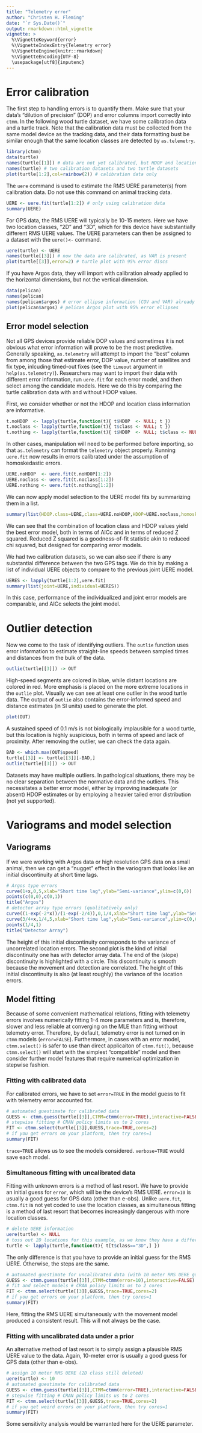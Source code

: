 ```yaml
---
title: "Telemetry error"
author: "Christen H. Fleming"
date: "`r Sys.Date()`"
output: rmarkdown::html_vignette
vignette: >
  %\VignetteKeyword{error}
  %\VignetteIndexEntry{Telemetry error}
  %\VignetteEngine{knitr::rmarkdown}
  %\VignetteEncoding{UTF-8}
  \usepackage[utf8]{inputenc}
---
```


# Error calibration

The first step to handling errors is to quantify them. Make sure that your data's "dilution of precision" (DOP) and error columns import correctly into `ctmm`. In the following wood turtle dataset, we have some calibration data and a turtle track. Note that the calibration data must be collected from the same model device as the tracking data, and their data formatting bust be similar enough that the same location classes are detected by `as.telemetry`.

```r
library(ctmm)
data(turtle)
names(turtle[[1]]) # data are not yet calibrated, but HDOP and location class is present
names(turtle) # two calibration datasets and two turtle datasets
plot(turtle[1:2],col=rainbow(2)) # calibration data only
```

The `uere` command is used to estimate the RMS UERE parameter(s) from calibration data. Do not use this command on animal tracking data.

```r
UERE <- uere.fit(turtle[1:2]) # only using calibration data
summary(UERE)
```

For GPS data, the RMS UERE will typically be 10-15 meters.
Here we have two location classes, "2D" and "3D", which for this device have substantially different RMS UERE values.
The UERE parameters can then be assigned to a dataset with the `uere()<-` command.

```r
uere(turtle) <- UERE
names(turtle[[3]]) # now the data are calibrated, as VAR is present
plot(turtle[[3]],error=2) # turtle plot with 95% error discs
```

If you have Argos data, they will import with calibration already applied to the horizontal dimensions, but not the vertical dimension.

```r
data(pelican)
names(pelican)
names(pelican$argos) # error ellipse information (COV and VAR) already present
plot(pelican$argos) # pelican Argos plot with 95% error ellipses
```

## Error model selection

Not all GPS devices provide reliable DOP values and sometimes it is not obvious what error information will prove to be the most predictive. Generally speaking, `as.telemetry` will attempt to import the "best" column from among those that estimate error, DOP value, number of satellites and fix type, inlcuding timed-out fixes (see the `timeout` argument in `help(as.telemetry)`). Researchers may want to import their data with different error information, run `uere.fit` for each error model, and then select among the candidate models. Here we do this by comparing the turtle calibration data with and without HDOP values.

First, we consider whether or not the HDOP and location class information are informative.
```r
t.noHDOP  <- lapply(turtle,function(t){ t$HDOP  <- NULL; t })
t.noclass <- lapply(turtle,function(t){ t$class <- NULL; t })
t.nothing <- lapply(turtle,function(t){ t$HDOP  <- NULL; t$class <- NULL; t })
```
In other cases, manipulation will need to be performed before importing, so that `as.telemetry` can format the `telemetry` object properly.
Running `uere.fit` now results in errors calibrated under the assumption of homoskedastic errors.
```r
UERE.noHDOP  <- uere.fit(t.noHDOP[1:2])
UERE.noclass <- uere.fit(t.noclass[1:2])
UERE.nothing <- uere.fit(t.nothing[1:2])
```
We can now apply model selection to the UERE model fits by summarizing them in a list.
```r
summary(list(HDOP.class=UERE,class=UERE.noHDOP,HDOP=UERE.noclass,homoskedastic=UERE.nothing))
```
We can see that the combination of location class and HDOP values yield the best error model,
both in terms of AICc and in terms of reduced Z squared.
Reduced Z squared is a goodness-of-fit statistic akin to reduced chi squared, but designed for comparing error models.

We had two calibration datasets, so we can also see if there is any substantial difference between the two GPS tags. We do this by making a list of individual UERE objects to compare to the previous joint UERE model.
```r
UERES <- lapply(turtle[1:2],uere.fit)
summary(list(joint=UERE,individual=UERES))
```
In this case, performance of the individualized and joint error models are comparable, and AICc selects the joint model.

# Outlier detection

Now we come to the task of identifying outliers. The `outlie` function uses error information to estimate straight-line speeds between sampled times and distances from the bulk of the data.

```r
outlie(turtle[[3]]) -> OUT
```

High-speed segments are colored in blue, while distant locations are colored in red. More emphasis is placed on the more extreme locations in the `outlie` plot. Visually we can see at least one outlier in the wood turtle data. The output of `outlie` also contains the error-informed speed and distance estimates (in SI units) used to generate the plot.

```r
plot(OUT)
```

A sustained speed of 0.1 m/s is not biologically implausible for a wood turtle, but this location is highly suspicious, both in terms of speed and lack of proximity. After removing the outlier, we can check the data again.

```r
BAD <- which.max(OUT$speed)
turtle[[3]] <- turtle[[3]][-BAD,]
outlie(turtle[[3]]) -> OUT
```

Datasets may have multiple outliers. In pathological situations, there may be no clear separation between the normative data and the outliers. This necessitates a better error model, either by improving inadequate (or absent) HDOP estimates or by employing a heavier tailed error distribution (not yet supported).

# Variograms and model selection

## Variograms

If we were working with Argos data or high resolution GPS data on a small animal, then we can get a "nugget" effect in the variogram that looks like an initial discontinuity at short time lags.

```r
# Argos type errors
curve(1+x,0,5,xlab="Short time lag",ylab="Semi-variance",ylim=c(0,6))
points(c(0,0),c(0,1))
title("Argos")
# detector array type errors (qualitatively only)
curve((1-exp(-2*x))/(1-exp(-2/4)),0,1/4,xlab="Short time lag",ylab="Semi-variance",ylim=c(0,6),xlim=c(0,5),add=FALSE)
curve(3/4+x,1/4,5,xlab="Short time lag",ylab="Semi-variance",ylim=c(0,6),add=TRUE,xlim=c(0,5))
points(1/4,1)
title("Detector Array")
```

The height of this initial discontinuity corresponds to the variance of uncorrelated location errors. The second plot is the kind of initial discontinuity one has with detector array data. The end of the (slope) discontinuity is highlighted with a circle. This discontinuity is smooth because the movement and detection are correlated. The height of this initial discontinuity is also (at least roughly) the variance of the location errors.

## Model fitting

Because of some convenient mathematical relations, fitting with telemetry errors involves numerically fitting 1-4 more parameters and is, therefore, slower and less reliable at converging on the MLE than fitting without telemetry error. Therefore, by default, telemetry error is not turned on in `ctmm` models (`error=FALSE`).
Furthermore, in cases with an error model, `ctmm.select()` is safer to use than direct applicaiton of `ctmm.fit()`, because `ctmm.select()` will start with the simplest "compatible" model and then consider further model features that require numerical optimization in stepwise fashion.

### Fitting with calibrated data

For calibrated errors, we have to set `error=TRUE` in the model guess to fit with telemetry error accounted for.

```r
# automated guestimate for calibrated data
GUESS <- ctmm.guess(turtle[[3]],CTMM=ctmm(error=TRUE),interactive=FALSE)
# stepwise fitting # CRAN policy limits us to 2 cores
FIT <- ctmm.select(turtle[[3]],GUESS,trace=TRUE,cores=2)
# if you get errors on your platform, then try cores=1
summary(FIT)
```

`trace=TRUE` allows us to see the models considered. `verbose=TRUE` would save each model.

### Simultaneous fitting with uncalibrated data

Fitting with unknown errors is a method of last resort. We have to provide an initial guess for `error`, which will be the device's RMS UERE. `error=10` is usually a good guess for GPS data (other than e-obs). Unlike `uere.fit`, `ctmm.fit` is not yet coded to use the location classes, as simultaneous fitting is a method of last resort that becomes increasingly dangerous with more location classes.

```r
# delete UERE information
uere(turtle) <- NULL
# toss out 2D locations for this example, as we know they have a different/larger RMS UERE
turtle <- lapply(turtle,function(t){ t[t$class=="3D",] })
```

The only difference is that you have to provide an initial guess for the RMS UERE. Otherwise, the steps are the same.

```r
# automated guestimate for uncalibrated data (with 10 meter RMS UERE guess)
GUESS <- ctmm.guess(turtle[[3]],CTMM=ctmm(error=10),interactive=FALSE)
# fit and select models # CRAN policy limits us to 2 cores
FIT <- ctmm.select(turtle[[3]],GUESS,trace=TRUE,cores=2)
# if you get errors on your platform, then try cores=1
summary(FIT)
```

Here, fitting the RMS UERE simultaneously with the movement model produced a consistent result.
This will not always be the case.

### Fitting with uncalibrated data under a prior

An alternative method of last resort is to simply assign a plausible RMS UERE value to the data. Again, 10-meter error is usually a good guess for GPS data (other than e-obs).

```r
# assign 10 meter RMS UERE (2D class still deleted)
uere(turtle) <- 10
# automated guestimate for calibrated data
GUESS <- ctmm.guess(turtle[[3]],CTMM=ctmm(error=TRUE),interactive=FALSE)
# stepwise fitting # CRAN policy limits us to 2 cores
FIT <- ctmm.select(turtle[[3]],GUESS,trace=TRUE,cores=2)
# if you get weird errors on your platform, then try cores=1
summary(FIT)
```

Some sensitivity analysis would be warranted here for the UERE parameter.
